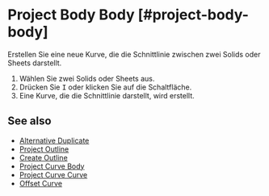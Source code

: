 
# Project Body Body [#project-body-body]

<Reference shortcut="I" command="Project Body Body" button="" />

Erstellen Sie eine neue Kurve, die die Schnittlinie zwischen zwei Solids oder Sheets darstellt.

1. Wählen Sie zwei Solids oder Sheets aus.
2. Drücken Sie <kbd>I</kbd> oder klicken Sie auf die Schaltfläche.
3. Eine Kurve, die die Schnittlinie darstellt, wird erstellt.

## See also
- [Alternative Duplicate](./alternative-duplicate)
- [Project Outline](./project-outline)
- [Create Outline](./create-outline)
- [Project Curve Body](./project-curve-body)
- [Project Curve Curve](./project-curve-curve)
- [Offset Curve](./offset-curve)
